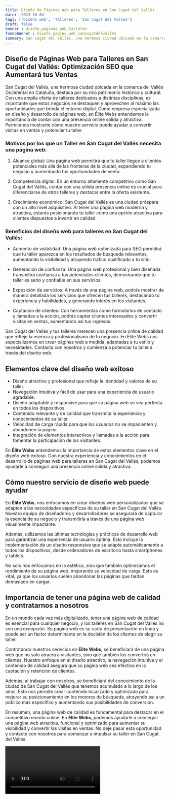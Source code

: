 ```yaml
---
title: Diseño de Páginas Web para Talleres en San Cugat del Vallés
date: '2023-10-04'
tags: ['Diseño web', 'Talleres', 'San Cugat del Vallés']
draft: false
banner : diseño_paginas_web_talleres
fondoBanner : diseño_pagina_web_sancugatdelvallés
summary: San Cugat del Vallés, una hermosa ciudad ubicada en la comarca del Vallés Occidental en Cataluña, destaca por su rico patrimonio histórico y cultural. Con una amplia oferta de talleres dedicados a distintas disciplinas, es importante que estos negocios se destaquen y aprovechen al máximo las oportunidades que brinda el entorno digital. Como empresa especializada en diseño y desarrollo de páginas web, en Élite Webs entendemos la importancia de contar con una presencia online sólida y atractiva. Permítenos mostrarte cómo nuestro servicio puede ayudar a convertir visitas en ventas y potenciar tu taller.
---
```


## Diseño de Páginas Web para Talleres en San Cugat del Vallés: Optimización SEO que Aumentará tus Ventas

San Cugat del Vallés, una hermosa ciudad ubicada en la comarca del Vallés Occidental en Cataluña, destaca por su rico patrimonio histórico y cultural. Con una amplia oferta de talleres dedicados a distintas disciplinas, es importante que estos negocios se destaquen y aprovechen al máximo las oportunidades que brinda el entorno digital. Como empresa especializada en diseño y desarrollo de páginas web, en Élite Webs entendemos la importancia de contar con una presencia online sólida y atractiva. Permítenos mostrarte cómo nuestro servicio puede ayudar a convertir visitas en ventas y potenciar tu taller.

### Motivos por los que un Taller en San Cugat del Vallés necesita una página web:

1. Alcance global: Una página web permitirá que tu taller llegue a clientes potenciales más allá de las fronteras de la ciudad, expandiendo tu negocio y aumentando tus oportunidades de venta.

2. Competencia digital: En un entorno altamente competitivo como San Cugat del Vallés, contar con una sólida presencia online es crucial para diferenciarse de otros talleres y destacar entre la oferta existente.

3. Crecimiento económico: San Cugat del Vallés es una ciudad próspera con un alto nivel adquisitivo. Al tener una página web moderna y atractiva, estarás posicionando tu taller como una opción atractiva para clientes dispuestos a invertir en calidad.

### Beneficios del diseño web para talleres en San Cugat del Vallés:

- Aumento de visibilidad: Una página web optimizada para SEO permitirá que tu taller aparezca en los resultados de búsqueda relevantes, aumentando la visibilidad y atrayendo tráfico cualificado a tu sitio.

- Generación de confianza: Una página web profesional y bien diseñada transmitirá confianza a tus potenciales clientes, demostrando que tu taller es serio y confiable en sus servicios.

- Exposición de servicios: A través de una página web, podrás mostrar de manera detallada los servicios que ofrecen tus talleres, destacando tu experiencia y habilidades, y generando interés en los visitantes.

- Captación de clientes: Con herramientas como formularios de contacto y llamadas a la acción, podrás captar clientes interesados y convertir visitas en ventas, aumentando así tus ingresos.

San Cugat del Vallés y tus talleres merecen una presencia online de calidad que refleje la esencia y profesionalismo de tu negocio. En Élite Webs nos especializamos en crear páginas web a medida, adaptadas a tu estilo y necesidades. Contacta con nosotros y comienza a potenciar tu taller a través del diseño web.

<GifSeo />

<Cta />

## Elementos clave del diseño web exitoso
- Diseño atractivo y profesional que refleje la identidad y valores de su taller.
- Navegación intuitiva y fácil de usar para una experiencia de usuario agradable.
- Diseño adaptable y responsive para que su página web se vea perfecta en todos los dispositivos.
- Contenido relevante y de calidad que transmita la experiencia y conocimientos de su taller.
- Velocidad de carga rápida para que los usuarios no se impacienten y abandonen la página.
- Integración de elementos interactivos y llamadas a la acción para fomentar la participación de los visitantes.

En **Élite Webs** entendemos la importancia de estos elementos clave en el diseño web exitoso. Con nuestra experiencia y conocimientos en el desarrollo de páginas web para talleres en San Cugat del Vallés, podemos ayudarle a conseguir una presencia online sólida y atractiva.

## Cómo nuestro servicio de diseño web puede ayudar
En **Élite Webs**, nos enfocamos en crear diseños web personalizados que se adapten a las necesidades específicas de su taller en San Cugat del Vallés. Nuestro equipo de diseñadores y desarrolladores se asegurará de capturar la esencia de su negocio y transmitirla a través de una página web visualmente impactante.

Además, utilizamos las últimas tecnologías y prácticas de desarrollo web para garantizar una experiencia de usuario óptima. Esto incluye la implementación de un diseño responsive que se adapte automáticamente a todos los dispositivos, desde ordenadores de escritorio hasta smartphones y tablets.

No solo nos enfocamos en la estética, sino que también optimizamos el rendimiento de su página web, mejorando su velocidad de carga. Esto es vital, ya que los usuarios suelen abandonar las páginas que tardan demasiado en cargar.

## Importancia de tener una página web de calidad y contratarnos a nosotros
En un mundo cada vez más digitalizado, tener una página web de calidad es esencial para cualquier negocio, y los talleres en San Cugat del Vallés no son una excepción. Su página web es su carta de presentación en línea y puede ser un factor determinante en la decisión de los clientes de elegir su taller.

Contratando nuestros servicios en **Élite Webs**, se beneficiará de una página web que no solo atraerá a visitantes, sino que también los convertirá en clientes. Nuestro enfoque en el diseño atractivo, la navegación intuitiva y el contenido de calidad asegura que su página web sea efectiva en la captación y retención de clientes.

Además, al trabajar con nosotros, se beneficiará del conocimiento de la ciudad de San Cugat del Vallés que tenemos acumulado a lo largo de los años. Esto nos permite crear contenido localizado y optimizado para mejorar su posicionamiento en los motores de búsqueda, atrayendo así a un público más específico y aumentando sus posibilidades de conversión.

En resumen, una página web de calidad es fundamental para destacar en el competitivo mundo online. En **Élite Webs**, podemos ayudarle a conseguir una página web atractiva, funcional y optimizada para aumentar su visibilidad y convertir las visitas en ventas. No deje pasar esta oportunidad y contacte con nosotros para comenzar a impulsar su taller en San Cugat del Vallés.

<Video />

<CtaBot job='Talleres' city='San Cugat del Vallés'/>

<Gmaps query='San Cugat del Vallés+españa+maps' />